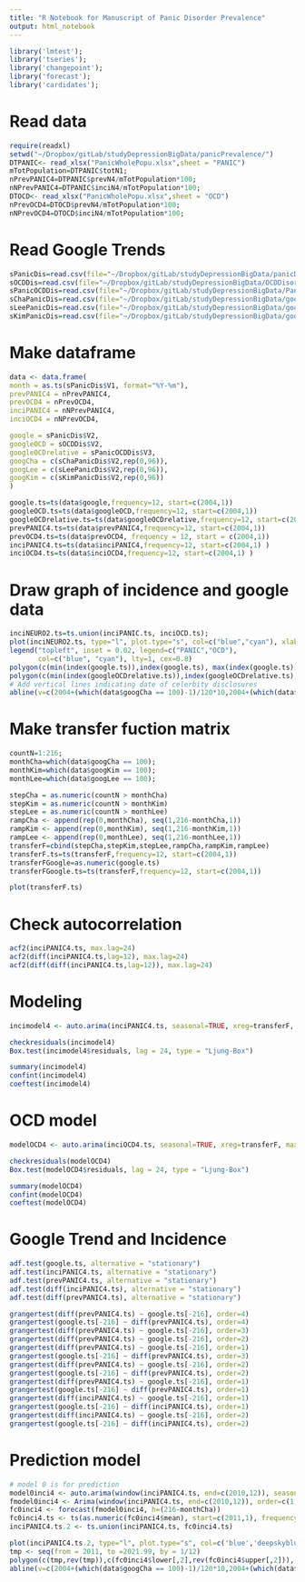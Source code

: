 ```yaml
---
title: "R Notebook for Manuscript of Panic Disorder Prevalence"
output: html_notebook
---
```


```r
library('lmtest');
library('tseries');
library('changepoint');
library('forecast');
library('cardidates');
```

# Read data
```r
require(readxl)
setwd("~/Dropbox/gitLab/studyDepressionBigData/panicPrevalence/")
DTPANIC<- read_xlsx("PanicWholePopu.xlsx",sheet = "PANIC")
mTotPopulation=DTPANIC$totN1;
nPrevPANIC4=DTPANIC$prevN4/mTotPopulation*100;
nNPrevPANIC4=DTPANIC$inciN4/mTotPopulation*100;
DTOCD<- read_xlsx("PanicWholePopu.xlsx",sheet = "OCD")
nPrevOCD4=DTOCD$prevN4/mTotPopulation*100;
nNPrevOCD4=DTOCD$inciN4/mTotPopulation*100;
```

# Read Google Trends
```r
sPanicDis=read.csv(file="~/Dropbox/gitLab/studyDepressionBigData/panicDisorder20142021.csv", header=FALSE);
sOCDDis=read.csv(file="~/Dropbox/gitLab/studyDepressionBigData/OCDDisorder20142029.csv", header=FALSE);
sPanicOCDDis=read.csv(file="~/Dropbox/gitLab/studyDepressionBigData/PanicOCDDisorder20142029.csv", header=FALSE);
sChaPanicDis=read.csv(file="~/Dropbox/gitLab/studyDepressionBigData/googChaPanicDis.csv", header=FALSE);
sLeePanicDis=read.csv(file="~/Dropbox/gitLab/studyDepressionBigData/googLeePanicDis.csv", header=FALSE);
sKimPanicDis=read.csv(file="~/Dropbox/gitLab/studyDepressionBigData/googKimPanicDis.csv", header=FALSE);
```

# Make dataframe
```r
data <- data.frame(
month = as.ts(sPanicDis$V1, format="%Y-%m"),
prevPANIC4 = nPrevPANIC4, 
prevOCD4 = nPrevOCD4,
inciPANIC4 = nNPrevPANIC4, 
inciOCD4 = nNPrevOCD4, 

google = sPanicDis$V2,
googleOCD = sOCDDis$V2,
googleOCDrelative = sPanicOCDDis$V3,
googCha = c(sChaPanicDis$V2,rep(0,96)),
googLee = c(sLeePanicDis$V2,rep(0,96)),
googKim = c(sKimPanicDis$V2,rep(0,96))
)

google.ts=ts(data$google,frequency=12, start=c(2004,1))
googleOCD.ts=ts(data$googleOCD,frequency=12, start=c(2004,1))
googleOCDrelative.ts=ts(data$googleOCDrelative,frequency=12, start=c(2004,1))
prevPANIC4.ts=ts(data$prevPANIC4,frequency=12, start=c(2004,1))
prevOCD4.ts=ts(data$prevOCD4, frequency = 12, start = c(2004,1))
inciPANIC4.ts=ts(data$inciPANIC4,frequency=12, start=c(2004,1) )
inciOCD4.ts=ts(data$inciOCD4,frequency=12, start=c(2004,1) )
```

# Draw graph of incidence and google data
```r
inciNEURO2.ts=ts.union(inciPANIC.ts, inciOCD.ts);
plot(inciNEURO2.ts, type="l", plot.type="s", col=c("blue","cyan"), xlab="Month", ylab="Pat. N", linetype=c("solid","dashed"), ylim=c(0,max(inciPANIC.ts)))
legend("topleft", inset = 0.02, legend=c("PANIC","OCD"),
       col=c("blue", "cyan"), lty=1, cex=0.8)
polygon(c(min(index(google.ts)),index(google.ts), max(index(google.ts))), c(0, google.ts*max(inciPANIC.ts)/100,0),col="blue")
polygon(c(min(index(googleOCDrelative.ts)),index(googleOCDrelative.ts), max(index(googleOCDrelative.ts))), c(0, googleOCDrelative.ts*max(inciPANIC.ts)/100,0),col="green")
# Add vertical lines indicating date of celerbity disclosures
abline(v=c(2004+(which(data$googCha == 100)-1)/120*10,2004+(which(data$googKim == 100)-1)/120*10,2004+(which(data$googLee == 100)-1)/120*10), col="gray", lty="dashed", lwd=2)
```

# Make transfer fuction matrix
```r
countN=1:216;
monthCha=which(data$googCha == 100);
monthKim=which(data$googKim == 100);
monthLee=which(data$googLee == 100);

stepCha = as.numeric(countN > monthCha)
stepKim = as.numeric(countN > monthKim)
stepLee = as.numeric(countN > monthLee)
rampCha <- append(rep(0,monthCha), seq(1,216-monthCha,1))
rampKim <- append(rep(0,monthKim), seq(1,216-monthKim,1))
rampLee <- append(rep(0,monthLee), seq(1,216-monthLee,1))
transferF=cbind(stepCha,stepKim,stepLee,rampCha,rampKim,rampLee)
transferF.ts=ts(transferF,frequency=12, start=c(2004,1))
transferFGoogle=as.numeric(google.ts)
transferFGoogle.ts=ts(transferF,frequency=12, start=c(2004,1))

plot(transferF.ts)
```

# Check autocorrelation
```r
acf2(inciPANIC4.ts, max.lag=24)
acf2(diff(inciPANIC4.ts,lag=12), max.lag=24)
acf2(diff(diff(inciPANIC4.ts,lag=12)), max.lag=24)
```

# Modeling
```r
incimodel4 <- auto.arima(inciPANIC4.ts, seasonal=TRUE, xreg=transferF, max.d=3, max.D=3, stepwise=FALSE, trace=TRUE);

checkresiduals(incimodel4)
Box.test(incimodel4$residuals, lag = 24, type = "Ljung-Box")

summary(incimodel4)
confint(incimodel4)
coeftest(incimodel4)
```

# OCD model
```r
modelOCD4 <- auto.arima(inciOCD4.ts, seasonal=TRUE, xreg=transferF, max.d=3, max.D=3, stepwise=FALSE, trace=TRUE);

checkresiduals(modelOCD4)
Box.test(modelOCD4$residuals, lag = 24, type = "Ljung-Box")

summary(modelOCD4)
confint(modelOCD4)
coeftest(modelOCD4)
```

# Google Trend and Incidence
```r
adf.test(google.ts, alternative = "stationary") 
adf.test(inciPANIC4.ts, alternative = "stationary") 
adf.test(prevPANIC4.ts, alternative = "stationary") 
adf.test(diff(inciPANIC4.ts), alternative = "stationary") 
adf.test(diff(prevPANIC4.ts), alternative = "stationary")

grangertest(diff(prevPANIC4.ts) ~ google.ts[-216], order=4)
grangertest(google.ts[-216] ~ diff(prevPANIC4.ts), order=4)
grangertest(diff(prevPANIC4.ts) ~ google.ts[-216], order=3)
grangertest(diff(prevPANIC4.ts) ~ google.ts[-216], order=2)
grangertest(diff(prevPANIC4.ts) ~ google.ts[-216], order=1)
grangertest(google.ts[-216] ~ diff(prevPANIC4.ts), order=3)
grangertest(diff(prevPANIC4.ts) ~ google.ts[-216], order=2)
grangertest(google.ts[-216] ~ diff(prevPANIC4.ts), order=2)
grangertest(diff(prevPANIC4.ts) ~ google.ts[-216], order=1)
grangertest(google.ts[-216] ~ diff(prevPANIC4.ts), order=1)
grangertest(diff(inciPANIC4.ts) ~ google.ts[-216], order=1)
grangertest(google.ts[-216] ~ diff(inciPANIC4.ts), order=1)
grangertest(diff(inciPANIC4.ts) ~ google.ts[-216], order=2)
grangertest(google.ts[-216] ~ diff(inciPANIC4.ts), order=2)

```

# Prediction model
```r
# model 0 is for prediction 
model0inci4 <- auto.arima(window(inciPANIC4.ts, end=c(2010,12)), seasonal=TRUE, max.d=3, max.D=3, stepwise=FALSE, trace=TRUE);
fmodel0inci4 <- Arima(window(inciPANIC4.ts, end=c(2010,12)), order=c(1,1,0), seasonal=list(order=c(1,0,0), period=12))
fc0inci4 <- forecast(fmodel0inci4, h=(216-monthCha))
fc0inci4.ts <- ts(as.numeric(fc0inci4$mean), start=c(2011,1), frequency=12)
inciPANIC4.ts.2 <- ts.union(inciPANIC4.ts, fc0inci4.ts)
```

```r
plot(inciPANIC4.ts.2, type="l", plot.type="s", col=c('blue','deepskyblue'), xlab="Month", ylab="New Panic Pat. N", linetype=c("solid","dashed"), ylim=c(0,max(inciPANIC4.ts)))
tmp <- seq(from = 2011, to =2021.99, by = 1/12)
polygon(c(tmp,rev(tmp)),c(fc0inci4$lower[,2],rev(fc0inci4$upper[,2])), col=rgb(0, 0.75, 1,0.1), border = FALSE)
abline(v=c(2004+(which(data$googCha == 100)-1)/120*10,2004+(which(data$googKim == 100)-1)/120*10,2004+(which(data$googLee == 100)-1)/120*10), col="gray", lty="dashed", lwd=2)

```

